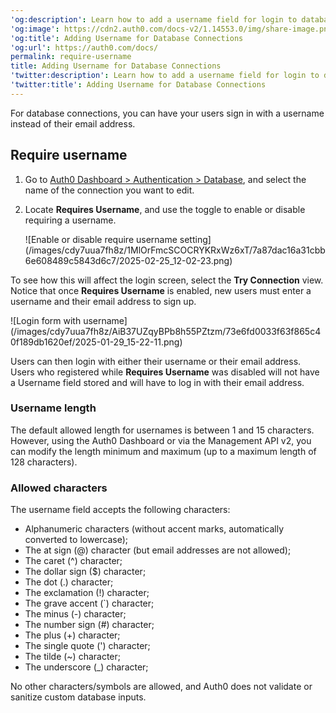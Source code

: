 ---
'og:description': Learn how to add a username field for login to database connections.
'og:image': https://cdn2.auth0.com/docs-v2/1.14553.0/img/share-image.png
'og:title': Adding Username for Database Connections
'og:url': https://auth0.com/docs/
permalink: require-username
title: Adding Username for Database Connections
'twitter:description': Learn how to add a username field for login to database connections.
'twitter:title': Adding Username for Database Connections
---
For database connections, you can have your users sign in with a username instead of their email address.

## Require username

1. Go to [Auth0 Dashboard > Authentication > Database](https://manage.auth0.com/#/connections/database), and select the name of the connection you want to edit.
2. Locate **Requires Username**, and use the toggle to enable or disable requiring a username.

   <Frame>![Enable or disable require username setting](/images/cdy7uua7fh8z/1MlOrFmcSCOCRYKRxWz6xT/7a87dac16a31cbb6e608489c5843d6c7/2025-02-25_12-02-23.png)</Frame>

To see how this will affect the login screen, select the **Try Connection** view. Notice that once **Requires Username** is enabled, new users must enter a username and their email address to sign up.

<Frame>![Login form with username](/images/cdy7uua7fh8z/AiB37UZqyBPb8h55PZtzm/73e6fd0033f63f865c40f189db1620ef/2025-01-29_15-22-11.png)</Frame>

Users can then login with either their username or their email address. Users who registered while **Requires Username** was disabled will not have a Username field stored and will have to log in with their email address.

### Username length

The default allowed length for usernames is between 1 and 15 characters. However, using the <Tooltip tip="Auth0 Dashboard: Auth0's main product to configure your services." cta="View Glossary" href="/docs/glossary?term=Auth0+Dashboard">Auth0 Dashboard</Tooltip> or via the <Tooltip tip="Management API: A product to allow customers to perform administrative tasks." cta="View Glossary" href="/docs/glossary?term=Management+API">Management API</Tooltip> v2, you can modify the length minimum and maximum (up to a maximum length of 128 characters).

### Allowed characters

The username field accepts the following characters:

* Alphanumeric characters (without accent marks, automatically converted to lowercase);
* The at sign (@) character (but email addresses are not allowed);
* The caret (^) character;
* The dollar sign ($) character;
* The dot (.) character;
* The exclamation (!) character;
* The grave accent (\`) character;
* The minus (-) character;
* The number sign (#) character;
* The plus (+) character;
* The single quote (') character;
* The tilde (~) character;
* The underscore (_) character;

No other characters/symbols are allowed, and Auth0 does not validate or sanitize custom database inputs.